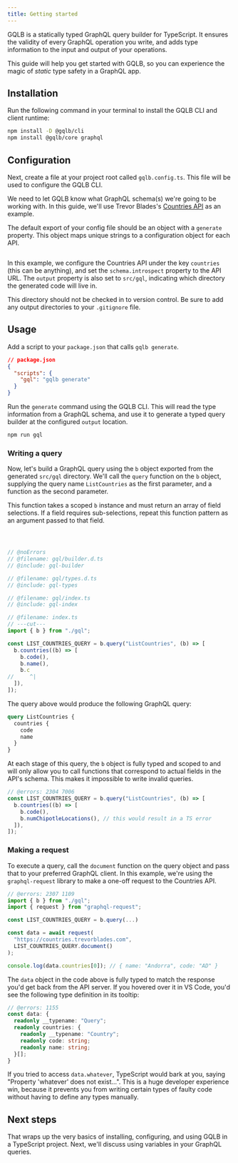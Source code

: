 ```yaml
---
title: Getting started
---
```


GQLB is a statically typed GraphQL query builder for TypeScript. It ensures the validity of every GraphQL operation you write, and adds type information to the input and output of your operations.

This guide will help you get started with GQLB, so you can experience the magic of _static_ type safety in a GraphQL app.

## Installation

Run the following command in your terminal to install the GQLB CLI and client runtime:

```bash npm2yarn
npm install -D @gqlb/cli
npm install @gqlb/core graphql
```

## Configuration

Next, create a file at your project root called `gqlb.config.ts`. This file will be used to configure the GQLB CLI.

We need to let GQLB know what GraphQL schema(s) we're going to be working with. In this guide, we'll use Trevor Blades's [Countries API](https://countries.trevorblades.com) as an example.

The default export of your config file should be an object with a `generate` property. This object maps unique strings to a configuration object for each API.

```ts file="../../gqlb.config.ts" twoslash
```

In this example, we configure the Countries API under the key `countries` (this can be anything), and set the `schema.introspect` property to the API URL. The `output` property is also set to `src/gql`, indicating which directory the generated code will live in.

This directory should not be checked in to version control. Be sure to add any output directories to your `.gitignore` file.

## Usage

Add a script to your `package.json` that calls `gqlb generate`.

```json
// package.json
{
  "scripts": {
    "gql": "gqlb generate"
  }
}
```

Run the `generate` command using the GQLB CLI. This will read the type information from a GraphQL schema, and use it to generate a typed query builder at the configured `output` location.

```bash npm2yarn
npm run gql
```

### Writing a query

Now, let's build a GraphQL query using the `b` object exported from the generated `src/gql` directory. We'll call the `query` function on the `b` object, supplying the query name `ListCountries` as the first parameter, and a function as the second parameter.

This function takes a scoped `b` instance and must return an array of field selections. If a field requires sub-selections, repeat this function pattern as an argument passed to that field.

```twoslash include gql-index file="../gql/index.ts"
```

```twoslash include gql-builder file="../gql/builder.d.ts"
```

```twoslash include gql-types file="../gql/types.d.ts"
```

```ts twoslash
// @noErrors
// @filename: gql/builder.d.ts
// @include: gql-builder

// @filename: gql/types.d.ts
// @include: gql-types

// @filename: gql/index.ts
// @include: gql-index

// @filename: index.ts
// ---cut---
import { b } from "./gql";

const LIST_COUNTRIES_QUERY = b.query("ListCountries", (b) => [
  b.countries((b) => [
    b.code(),
    b.name(),
    b.c
//     ^|
  ]),
]);
```

The query above would produce the following GraphQL query:

```graphql
query ListCountries {
  countries {
    code
    name
  }
}
```

At each stage of this query, the `b` object is fully typed and scoped to and will only allow you to call functions that correspond to actual fields in the API's schema. This makes it impossible to write invalid queries.

```ts
// @errors: 2304 7006
const LIST_COUNTRIES_QUERY = b.query("ListCountries", (b) => [
  b.countries((b) => [
    b.code(),
    b.numChipotleLocations(), // this would result in a TS error
  ]),
]);
```

### Making a request

To execute a query, call the `document` function on the query object and pass that to your preferred GraphQL client. In this example, we're using the `graphql-request` library to make a one-off request to the Countries API.

```ts
// @errors: 2307 1109
import { b } from "./gql";
import { request } from "graphql-request";

const LIST_COUNTRIES_QUERY = b.query(...)

const data = await request(
  "https://countries.trevorblades.com",
  LIST_COUNTRIES_QUERY.document()
);

console.log(data.countries[0]); // { name: "Andorra", code: "AD" }
```

The `data` object in the code above is fully typed to match the response you'd get back from the API server. If you hovered over it in VS Code, you'd see the following type definition in its tooltip:

```ts
// @errors: 1155
const data: {
  readonly __typename: "Query";
  readonly countries: {
    readonly __typename: "Country";
    readonly code: string;
    readonly name: string;
  }[];
}
```

If you tried to access `data.whatever`, TypeScript would bark at you, saying "Property 'whatever' does not exist...". This is a huge developer experience win, because it prevents you
from writing certain types of faulty code without having to define any types manually.

## Next steps

That wraps up the very basics of installing, configuring, and using GQLB in a TypeScript project. Next, we'll discuss using variables in your GraphQL queries.
